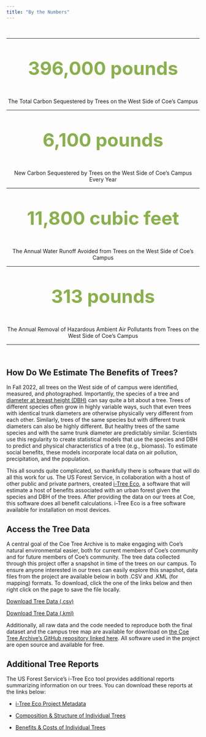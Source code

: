 ```yaml
---
title: "By the Numbers"
---
```


<br>

------------------------------------------------------------------------

<center>

<p style="font-size: 3rem; color: #89b04c; font-weight: bold">
  396,000 pounds
</p>

The Total Carbon Sequestered by Trees on the West Side of Coe's Campus

</center>

------------------------------------------------------------------------

<center>

<p style="font-size: 3rem; color: #89b04c; font-weight: bold">
  6,100 pounds
</p>

New Carbon Sequestered by Trees on the West Side of Coe's Campus Every Year

</center>

------------------------------------------------------------------------

<center>

<p style="font-size: 3rem; color: #89b04c; font-weight: bold">
  11,800 cubic feet
</p>

The Annual Water Runoff Avoided from Trees on the West Side of Coe's Campus

</center>


------------------------------------------------------------------------

<center>

<p style="font-size: 3rem; color: #89b04c; font-weight: bold">
  313 pounds
</p>

The Annual Removal of Hazardous Ambient Air Pollutants from Trees on the West Side of Coe's Campus

</center>

------------------------------------------------------------------------

<br>

## **How Do We Estimate The Benefits of Trees?**

In Fall 2022, all trees on the West side of of campus were identified, measured, and photographed. Importantly, the species of a tree and [diameter at breast height (DBH)](https://www.portland.gov/trees/tree-care-and-resources/how-measure-tree) can say quite a bit about a tree. Trees of different species often grow in highly variable ways, such that even trees with identical trunk diameters are otherwise physically very different from each other. Similarly, trees of the same species but with different trunk diameters can also be highly different. But healthy trees of the same species and with the same trunk diameter are predictably similar. Scientists use this regularity to create statistical models that use the species and DBH to predict and physical characteristics of a tree (e.g., biomass). To estimate social benefits, these models incorporate local data on air pollution, precipitation, and the population.

This all sounds quite complicated, so thankfully there is software that will do all this work for us. The US Forest Service, in collaboration with a host of other public and private partners, created [i-Tree Eco](https://www.itreetools.org/about), a software that will estimate a host of benefits associated with an urban forest given the species and DBH of the trees. After providing the data on our trees at Coe, this software does all benefit calculations. i-Tree Eco is a free software available for installation on most devices.

## **Access the Tree Data**

A central goal of the Coe Tree Archive is to make engaging with Coe's natural environmental easier, both for current members of Coe's community and for future members of Coe's community. The tree data collected through this project offer a snapshot in time of the trees on our campus. To ensure anyone interested in our trees can easily explore this snapshot, data files from the project are available below in both .CSV and .KML (for mapping) formats. To download, click the one of the links below and then right click on the page to save the file locally.

[Download Tree Data (.csv)](https://www.google.com/url?q=https%3A%2F%2Fraw.githubusercontent.com%2FEAPerry%2Fcoe-tree-archive%2Fmain%2FCoeTreeArchive.csv&sa=D&sntz=1&usg=AOvVaw1ylsWar3CnETx5N57aJ6Xe)

[Download Tree Data (.kml)](https://www.google.com/url?q=https%3A%2F%2Fraw.githubusercontent.com%2FEAPerry%2Fcoe-tree-archive%2Fmain%2FcoeTreeArchive.kml&sa=D&sntz=1&usg=AOvVaw3fnQXo6DymoX7n6MTas23f)




Additionally, all raw data and the code needed to reproduce both the final dataset and the campus tree map are available for download on [the Coe Tree Archive's GitHub repository linked here](https://www.google.com/url?q=https%3A%2F%2Fgithub.com%2FEAPerry%2Fcoe-tree-archive&sa=D&sntz=1&usg=AOvVaw1p7iq2rKdnDbaORwRDhIat). All software used in the project are open source and available for free.

## **Additional Tree Reports**

The US Forest Service's i-Tree Eco tool provides additional reports summarizing information on our trees. You can download these reports at the links below:

-   [i-Tree Eco Project Metadata](https://www.google.com/url?q=https%3A%2F%2Fgithub.com%2FEAPerry%2Fcoe-tree-archive%2Fraw%2Fmain%2FiTree%2520Reports%2FiTree%2520Eco%2520Metadata.pdf&sa=D&sntz=1&usg=AOvVaw2VTMe-b2m35I51t8fSulYu)

-   [Composition & Structure of Individual Trees](https://www.google.com/url?q=https%3A%2F%2Fgithub.com%2FEAPerry%2Fcoe-tree-archive%2Fraw%2Fmain%2FiTree%2520Reports%2FComposition%2520and%2520Structure%2520of%2520Individual%2520Trees.pdf&sa=D&sntz=1&usg=AOvVaw3ZIA3cbirI5MlzV171N8BA)

-   [Benefits & Costs of Individual Trees](https://www.google.com/url?q=https%3A%2F%2Fgithub.com%2FEAPerry%2Fcoe-tree-archive%2Fraw%2Fmain%2FiTree%2520Reports%2FBenefits%2520and%2520Costs%2520of%2520Individual%2520Trees.pdf&sa=D&sntz=1&usg=AOvVaw3y83aLThfMSpTJVwyuSuHP)
